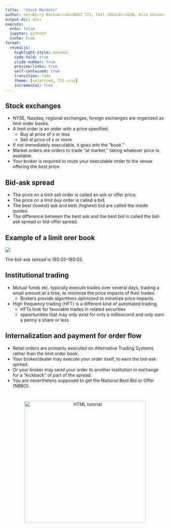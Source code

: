 ```yaml
---
title:  "Stock Markets"
author: <br>Kerry Back<br><br>BUSI 721, Fall 2022<br>JGSB, Rice University
output-dir: docs
execute:
  echo: false
  jupyter: python3
  cache: true
format: 
  revealjs:
    highlight-style: monokai
    code-fold: true
    slide-number: true
    preview-links: true
    self-contained: true
    transition: fade
    theme: [solarized, 721.scss]
    incremental: true
---
```


## Stock exchanges

- NYSE, Nasdaq, regional exchanges, foreign exchanges are organized as limit order books.
- A limit order is an order with a price specified.
  - Buy at price of x or less
  - Sell at price of x or more
- If not immediately executable, it goes into the "book."
- Market orders are orders to trade "at market," taking whatever price is available.
- Your broker is required to route your executable order to the venue offering the best price.

## Bid-ask spread

- The price on a limit sell order is called an ask or offer price.
- The price on a limit buy order is called a bid.
- The best (lowest) ask and best (highest) bid are called the inside quotes.
- The difference between the best ask and the best bid is called the bid-ask spread or bid-offer spread.

## Example of a limit orer book


![](images/LOB.png)


The bid-ask spread is 180.02--180.03.


## Institutional trading

- Mutual funds etc. typically execute trades over several days, trading a small amount at a time, to minimize the price impacts of their trades.
  - Brokers provide algorithms optimized to minimize price impacts.
- High frequency trading (HFT) is a different kind of automated trading.
  - HFTs look for favorable trades in related securities
  -  opportunities that may only exist for only a millisecond and only earn a penny a share or less


## Internalization and payment for order flow

- Retail orders are primarily executed on  Alternative Trading Systems rather than the limit order book.
- Your broker/dealer may execute your order itself, to earn the bid-ask spread.
- Or your broker may send your order to another institution in exchange for a "kickback" of part of the spread.
- You are nevertheless supposed to get the National Best Bid or Offer (NBBO).

# 

<p align=center> 
<a href="https://www.youtube.com/embed/2HSWM3fKldY"><img src="images/SEC.svg" alt="HTML tutorial" style="width:4in;"></a>
</p>



